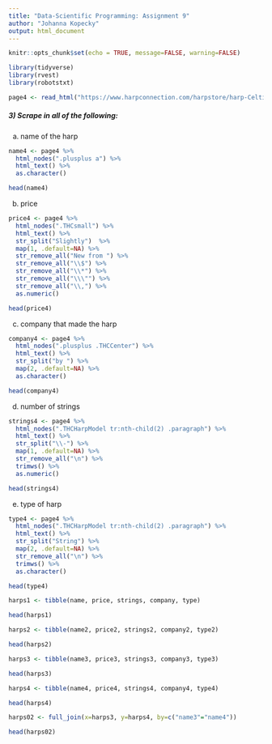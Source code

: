 ---
title: "Data-Scientific Programming: Assignment 9"
author: "Johanna Kopecky"
output: html_document
---

```{r setup, include=FALSE}
knitr::opts_chunk$set(echo = TRUE, message=FALSE, warning=FALSE)
```


```{r}
library(tidyverse)
library(rvest)
library(robotstxt)
```


```{r}
page4 <- read_html("https://www.harpconnection.com/harpstore/harp-CelticHarps.html")
```

##### 3) Scrape in all of the following:

a) name of the harp

```{r}
name4 <- page4 %>%
  html_nodes(".plusplus a") %>%
  html_text() %>%
  as.character()

head(name4)
```

b) price

```{r}
price4 <- page4 %>%
  html_nodes(".THCsmall") %>%
  html_text() %>%
  str_split("Slightly")  %>%
  map(1, .default=NA) %>%
  str_remove_all("New from ") %>%
  str_remove_all("\\$") %>%
  str_remove_all("\\*") %>%
  str_remove_all("\\\"") %>%
  str_remove_all("\\,") %>%
  as.numeric()

head(price4)
```

c) company that made the harp 

```{r}
company4 <- page4 %>%
  html_nodes(".plusplus .THCCenter") %>%
  html_text() %>%
  str_split("by ") %>%
  map(2, .default=NA) %>%
  as.character()

head(company4)
```

d) number of strings

```{r}
strings4 <- page4 %>%
  html_nodes(".THCHarpModel tr:nth-child(2) .paragraph") %>%
  html_text() %>%
  str_split("\\-") %>%
  map(1, .default=NA) %>%
  str_remove_all("\n") %>%
  trimws() %>%
  as.numeric()

head(strings4)
```

e) type of harp

```{r}
type4 <- page4 %>%
  html_nodes(".THCHarpModel tr:nth-child(2) .paragraph") %>%
  html_text() %>%
  str_split("String") %>%
  map(2, .default=NA) %>%
  str_remove_all("\n") %>%
  trimws() %>%
  as.character()

head(type4)
```

#########################################################################

```{r}
harps1 <- tibble(name, price, strings, company, type)

head(harps1)
```

```{r}
harps2 <- tibble(name2, price2, strings2, company2, type2)

head(harps2)
```

```{r}
harps3 <- tibble(name3, price3, strings3, company3, type3)

head(harps3)
```

```{r}
harps4 <- tibble(name4, price4, strings4, company4, type4)

head(harps4)
```

```{r}
harps02 <- full_join(x=harps3, y=harps4, by=c("name3"="name4"))

head(harps02)
```






